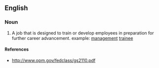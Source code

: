 ==English==

===Noun===
{{en-noun|head=[[developmental]] [[position]]}}

# A job that is designed to train or develop employees in preparation for further career advancement. example: [[management]] [[trainee]]

====References====
* http://www.opm.gov/fedclass/gs2110.pdf